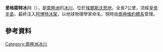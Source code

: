 {{coord|73|6|S|102|0|W|display=title}}

'''里格諾特冰川'''（{{lang-en|Rignot Glacier}}），是[[南極洲|南極洲]]的[[冰川|冰川]]，位於[[埃爾斯沃思地|埃爾斯沃思地]]，全長7公里，流經[[皇帝半島|皇帝半島]]，最終注入[[阿博特冰架|阿博特冰架]]，以地球物理學家命名，現時由[[南極條約體系|南極條約體系]]管理。

==參考資料==
{{usgs-gazetteer}}

{{DEFAULTSORT:Rignot Glacier}}
[[Category:南極洲冰川|Category:南極洲冰川]]


{{EllsworthLand-geo-stub}}